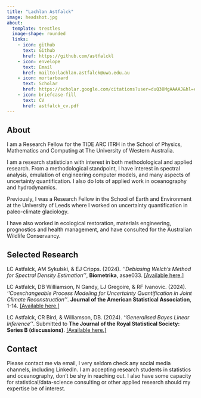 ```yaml
---
title: "Lachlan Astfalck"
image: headshot.jpg
about:
  template: trestles
  image-shape: rounded
  links:
    - icon: github
      text: Github
      href: https://github.com/astfalckl
    - icon: envelope
      text: Email
      href: mailto:lachlan.astfalck@uwa.edu.au
    - icon: mortarboard
      text: Scholar
      href: https://scholar.google.com/citations?user=duQ38MgAAAAJ&hl=en&oi=ao
    - icon: briefcase-fill
      text: CV
      href: astfalck_cv.pdf
---
```


## About

I am a Research Fellow for the TIDE ARC ITRH in the School of Physics, Mathematics and Computing at The University of Western Australia. 

I am a research statistician with interest in both methodological and applied research. From a methodological standpoint, I have interest in spectral analysis, emulation of engineering computer models, and many aspects of uncertainty quantification. I also do lots of applied work in oceanography and hydrodynamics.

Previously, I was a Research Fellow in the School of Earth and Environment at the University of Leeds where I worked on uncertainty quantification in paleo-climate glaciology.

I have also worked in ecological restoration, materials engineering, prognostics and health management, and have consulted for the Australian Wildlife Conservancy.

## Selected Research

LC Astfalck, AM Sykulski, & EJ Cripps. (2024). *''Debiasing Welch’s Method for Spectral Density Estimation''*, **Biometrika**, asae033. [[Available here.]](https://academic.oup.com/biomet/advance-article/doi/10.1093/biomet/asae033/7703280)

LC Astfalck, DB Williamson, N Gandy, LJ Gregoire, & RF Ivanovic. (2024). *''Coexchangeable Process Modeling for Uncertainty Quantification in Joint Climate Reconstruction''*. **Journal of the American Statistical Association**, 1-14. [[Available here.]](https://www.tandfonline.com/doi/full/10.1080/01621459.2024.2325705)

LC Astfalck, CR Bird, & Williamson, DB. (2024). *''Generalised Bayes Linear Inference''*. Submitted to **The Journal of the Royal Statistical Society: Series B (discussions)**. [[Available here.]](https://arxiv.org/pdf/2405.14145)

## Contact

Please contact me via email, I very seldom check any social media channels, including LinkedIn. I am accepting research students in statistics and oceanography, don't be shy in reaching out. I also have some capacity for statistical/data-science consulting or other applied research should my expertise be of interest.

